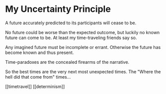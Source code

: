 # My Uncertainty Principle

A future accurately predicted to its participants will cease to be.

No future could be worse than the expected outcome, but luckily no known future can come to be. At least my time-traveling friends say so.

Any imagined future must be incomplete or errant. Otherwise the future has become known and thus present.

Time-paradoxes are the concealed firearms of the narrative.

So the best times are the very next most unexpected times. The "Where the hell did that come from" times...

[[timetravel]] [[determinism]]
